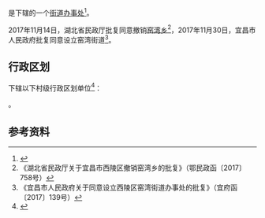 {{中国乡级行政区|42/05/02/201/000}}

'''{{PAGENAMEBASE}}'''是{{PRC admin/fullname|42/05/02/201/000|3}}下辖的一个[[街道办事处|街道办事处]]<ref>{{PRC admin/ref sgc|{{PRC admin/parent|42/05/02/201/000}}}}</ref>。

2017年11月14日，湖北省民政厅批复同意撤销[[窑湾乡|窑湾乡]]<ref>《湖北省民政厅关于宜昌市西陵区撤销窑湾乡的批复》（鄂民政函〔2017〕758号）</ref>，2017年11月30日，宜昌市人民政府批复同意设立窑湾街道<ref>《宜昌市人民政府关于同意设立西陵区窑湾街道办事处的批复》（宜府函〔2017〕139号）</ref>。

== 行政区划 ==
{{PAGENAMEBASE}}下辖以下村级行政区划单位<ref>{{PRC admin/ref sgc|42/05/02/201/000}}</ref>：

{{PRC admin/children|42/05/02/201/000}}。

== 参考资料 ==
{{reflist}}

{{湖北行政区划小作品}}
{{PRC admin/navcat|42/05/02/201/000}}